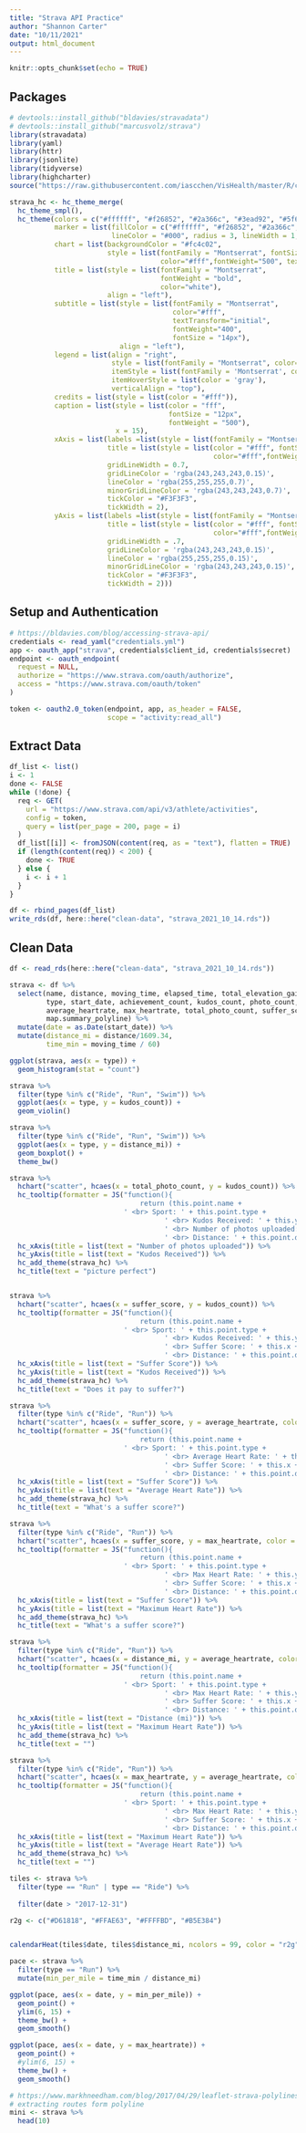 ```yaml
---
title: "Strava API Practice"
author: "Shannon Carter"
date: "10/11/2021"
output: html_document
---
```


```r
knitr::opts_chunk$set(echo = TRUE)
```

## Packages
```r
# devtools::install_github("bldavies/stravadata")
# devtools::install_github("marcusvolz/strava")
library(stravadata)
library(yaml)
library(httr)
library(jsonlite)
library(tidyverse)
library(highcharter)
source("https://raw.githubusercontent.com/iascchen/VisHealth/master/R/calendarHeat.R")

strava_hc <- hc_theme_merge(
  hc_theme_smpl(),
  hc_theme(colors = c("#ffffff", "#f26852", "#2a366c", "#3ead92", "#5f6fc1", "#f9cd21"), 
           marker = list(fillColor = c("#ffffff", "#f26852", "#2a366c", "#3ead92", "#5f6fc1", "#f9cd21"), 
                         lineColor = "#000", radius = 3, lineWidth = 1, symbol = "circle"), 
           chart = list(backgroundColor = "#fc4c02", 
                        style = list(fontFamily = "Montserrat", fontSize = "28px", 
                                     color="#fff",fontWeight="500", textTransform="uppercase")),
           title = list(style = list(fontFamily = "Montserrat", 
                                     fontWeight = "bold",
                                     color="white"),
                        align = "left"), 
           subtitle = list(style = list(fontFamily = "Montserrat", 
                                        color="#fff",
                                        textTransform="initial",
                                        fontWeight="400",
                                        fontSize = "14px"),
                           align = "left"), 
           legend = list(align = "right", 
                         style = list(fontFamily = "Montserrat", color="white"),
                         itemStyle = list(fontFamily = 'Montserrat', color = 'white'),
                         itemHoverStyle = list(color = 'gray'),   
                         verticalAlign = "top"),
           credits = list(style = list(color = "#fff")),
           caption = list(style = list(color = "fff", 
                                       fontSize = "12px",
                                       fontWeight = "500"),
                          x = 15),
           xAxis = list(labels =list(style = list(fontFamily = "Montserrat", color="#fff")), 
                        title = list(style = list(color = "#fff", fontSize = "15px", 
                                                  color="#fff",fontWeight="500")),
                        gridLineWidth = 0.7,
                        gridLineColor = 'rgba(243,243,243,0.15)', 
                        lineColor = 'rgba(255,255,255,0.7)', 
                        minorGridLineColor = 'rgba(243,243,243,0.7)', 
                        tickColor = "#F3F3F3", 
                        tickWidth = 2), 
           yAxis = list(labels =list(style = list(fontFamily = "Montserrat", color="#fff")), 
                        title = list(style = list(color = "#fff", fontSize = "15px", 
                                                  color="#fff",fontWeight="500")), 
                        gridLineWidth = .7,
                        gridLineColor = 'rgba(243,243,243,0.15)', 
                        lineColor = 'rgba(255,255,255,0.15)', 
                        minorGridLineColor = 'rgba(243,243,243,0.15)', 
                        tickColor = "#F3F3F3", 
                        tickWidth = 2)))
```


## Setup and Authentication
```r

# https://bldavies.com/blog/accessing-strava-api/
credentials <- read_yaml("credentials.yml")
app <- oauth_app("strava", credentials$client_id, credentials$secret)
endpoint <- oauth_endpoint(
  request = NULL,
  authorize = "https://www.strava.com/oauth/authorize",
  access = "https://www.strava.com/oauth/token"
)

token <- oauth2.0_token(endpoint, app, as_header = FALSE,
                        scope = "activity:read_all")

```


## Extract Data

```r
df_list <- list()
i <- 1
done <- FALSE
while (!done) {
  req <- GET(
    url = "https://www.strava.com/api/v3/athlete/activities",
    config = token,
    query = list(per_page = 200, page = i)
  )
  df_list[[i]] <- fromJSON(content(req, as = "text"), flatten = TRUE)
  if (length(content(req)) < 200) {
    done <- TRUE
  } else {
    i <- i + 1
  }
}

df <- rbind_pages(df_list)
write_rds(df, here::here("clean-data", "strava_2021_10_14.rds"))
```

## Clean Data
```r

df <- read_rds(here::here("clean-data", "strava_2021_10_14.rds"))

strava <- df %>% 
  select(name, distance, moving_time, elapsed_time, total_elevation_gain,
         type, start_date, achievement_count, kudos_count, photo_count, 
         average_heartrate, max_heartrate, total_photo_count, suffer_score, 
         map.summary_polyline) %>% 
  mutate(date = as.Date(start_date)) %>% 
  mutate(distance_mi = distance/1609.34,
         time_min = moving_time / 60)
```

```r
ggplot(strava, aes(x = type)) + 
  geom_histogram(stat = "count")

strava %>% 
  filter(type %in% c("Ride", "Run", "Swim")) %>% 
  ggplot(aes(x = type, y = kudos_count)) + 
  geom_violin()

strava %>% 
  filter(type %in% c("Ride", "Run", "Swim")) %>% 
  ggplot(aes(x = type, y = distance_mi)) + 
  geom_boxplot() +
  theme_bw()

strava %>% 
  hchart("scatter", hcaes(x = total_photo_count, y = kudos_count)) %>% 
  hc_tooltip(formatter = JS("function(){
                                return (this.point.name + 
                            ' <br> Sport: ' + this.point.type +
                                      ' <br> Kudos Received: ' + this.y + 
                                      ' <br> Number of photos uploaded: ' + this.x +
                                      ' <br> Distance: ' + this.point.distance_mi)}")) %>%
  hc_xAxis(title = list(text = "Number of photos uploaded")) %>% 
  hc_yAxis(title = list(text = "Kudos Received")) %>%
  hc_add_theme(strava_hc) %>% 
  hc_title(text = "picture perfect")


strava %>% 
  hchart("scatter", hcaes(x = suffer_score, y = kudos_count)) %>% 
  hc_tooltip(formatter = JS("function(){
                                return (this.point.name + 
                            ' <br> Sport: ' + this.point.type +
                                      ' <br> Kudos Received: ' + this.y + 
                                      ' <br> Suffer Score: ' + this.x +
                                      ' <br> Distance: ' + this.point.distance_mi)}")) %>%
  hc_xAxis(title = list(text = "Suffer Score")) %>% 
  hc_yAxis(title = list(text = "Kudos Received")) %>%
  hc_add_theme(strava_hc) %>% 
  hc_title(text = "Does it pay to suffer?")

strava %>% 
  filter(type %in% c("Ride", "Run")) %>% 
  hchart("scatter", hcaes(x = suffer_score, y = average_heartrate, color = type)) %>% 
  hc_tooltip(formatter = JS("function(){
                                return (this.point.name + 
                            ' <br> Sport: ' + this.point.type +
                                      ' <br> Average Heart Rate: ' + this.y + 
                                      ' <br> Suffer Score: ' + this.x +
                                      ' <br> Distance: ' + this.point.distance_mi)}")) %>%
  hc_xAxis(title = list(text = "Suffer Score")) %>% 
  hc_yAxis(title = list(text = "Average Heart Rate")) %>%
  hc_add_theme(strava_hc) %>% 
  hc_title(text = "What's a suffer score?")

strava %>% 
  filter(type %in% c("Ride", "Run")) %>% 
  hchart("scatter", hcaes(x = suffer_score, y = max_heartrate, color = type)) %>% 
  hc_tooltip(formatter = JS("function(){
                                return (this.point.name + 
                            ' <br> Sport: ' + this.point.type +
                                      ' <br> Max Heart Rate: ' + this.y + 
                                      ' <br> Suffer Score: ' + this.x +
                                      ' <br> Distance: ' + this.point.distance_mi)}")) %>%
  hc_xAxis(title = list(text = "Suffer Score")) %>% 
  hc_yAxis(title = list(text = "Maximum Heart Rate")) %>%
  hc_add_theme(strava_hc) %>% 
  hc_title(text = "What's a suffer score?")

strava %>% 
  filter(type %in% c("Ride", "Run")) %>% 
  hchart("scatter", hcaes(x = distance_mi, y = average_heartrate, color = type)) %>% 
  hc_tooltip(formatter = JS("function(){
                                return (this.point.name + 
                            ' <br> Sport: ' + this.point.type +
                                      ' <br> Max Heart Rate: ' + this.y + 
                                      ' <br> Suffer Score: ' + this.x +
                                      ' <br> Distance: ' + this.point.distance_mi)}")) %>%
  hc_xAxis(title = list(text = "Distance (mi)")) %>% 
  hc_yAxis(title = list(text = "Maximum Heart Rate")) %>%
  hc_add_theme(strava_hc) %>% 
  hc_title(text = "")

strava %>% 
  filter(type %in% c("Ride", "Run")) %>% 
  hchart("scatter", hcaes(x = max_heartrate, y = average_heartrate, color = type)) %>% 
  hc_tooltip(formatter = JS("function(){
                                return (this.point.name + 
                            ' <br> Sport: ' + this.point.type +
                                      ' <br> Max Heart Rate: ' + this.y + 
                                      ' <br> Suffer Score: ' + this.x +
                                      ' <br> Distance: ' + this.point.distance_mi)}")) %>%
  hc_xAxis(title = list(text = "Maximum Heart Rate")) %>% 
  hc_yAxis(title = list(text = "Average Heart Rate")) %>%
  hc_add_theme(strava_hc) %>% 
  hc_title(text = "")


```
```r
tiles <- strava %>% 
  filter(type == "Run" | type == "Ride") %>% 
  
  filter(date > "2017-12-31")

r2g <- c("#D61818", "#FFAE63", "#FFFFBD", "#B5E384")


calendarHeat(tiles$date, tiles$distance_mi, ncolors = 99, color = "r2g", varname="Running Miles")
```
```r
pace <- strava %>% 
  filter(type == "Run") %>% 
  mutate(min_per_mile = time_min / distance_mi)

ggplot(pace, aes(x = date, y = min_per_mile)) + 
  geom_point() + 
  ylim(6, 15) +
  theme_bw() +
  geom_smooth()

ggplot(pace, aes(x = date, y = max_heartrate)) + 
  geom_point() + 
  #ylim(6, 15) +
  theme_bw() +
  geom_smooth()
```

```r

# https://www.markhneedham.com/blog/2017/04/29/leaflet-strava-polylines-osm/
# extracting routes form polyline
mini <- strava %>% 
  head(10)
```
